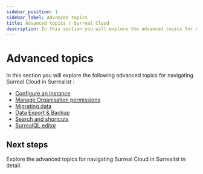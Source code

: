 ```yaml
---
sidebar_position: 1
sidebar_label: Advanced topics
title: Advanced topics | Surreal Cloud
description: In this section you will explore the advanced topics for navigating Surreal Cloud in Surrealist.
---
```


# Advanced topics

In this section you will explore the following advanced topics for navigating Surreal Cloud in Surrealist :

- [Configure an Instance](/docs/cloud/advanced-topics/configure-an-instance)
- [Manage Organisation permissions](/docs/cloud/advanced-topics/manage-organisation-permissions)
- [Migrating data](/docs/cloud/advanced-topics/migrating-data)
- [Data Export & Backup](/docs/cloud/advanced-topics/data-export-and-backup)
- [Search and shortcuts](/docs/cloud/advanced-topics/search-and-shortcuts)
- [SurrealQL editor](/docs/cloud/advanced-topics/surrealql-editors)

## Next steps

Explore the advanced topics for navigating Surreal Cloud in Surrealist in detail.
